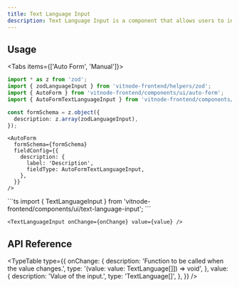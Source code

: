 ```yaml
---
title: Text Language Input
description: Text Language Input is a component that allows users to input text in different languages.
---
```


## Usage


<Tabs items={['Auto Form', 'Manual']}>
  <Tab value="Auto Form">
```ts
import * as z from 'zod';
import { zodLanguageInput } from 'vitnode-frontend/helpers/zod';
import { AutoForm } from 'vitnode-frontend/components/ui/auto-form';
import { AutoFormTextLanguageInput } from 'vitnode-frontend/components/ui/auto-form/fields/text-language-input';
```

```ts
const formSchema = z.object({
  description: z.array(zodLanguageInput),
});
```

```tsx
<AutoForm
  formSchema={formSchema}
  fieldConfig={{
    description: {
      label: 'Description',
      fieldType: AutoFormTextLanguageInput,
    },
  }}
/>
```

  </Tab>

  <Tab value="Manual">
```ts
import { TextLanguageInput } from 'vitnode-frontend/components/ui/text-language-input'; 
```

```tsx
<TextLanguageInput onChange={onChange} value={value} />
```

  </Tab>
</Tabs>

## API Reference


<TypeTable
  type={{
    onChange: {
      description: 'Function to be called when the value changes.',
      type: '(value: value: TextLanguage[]]) => void',
    },
    value: {
      description: 'Value of the input.',
      type: 'TextLanguage[]',
    },
  }}
/>
